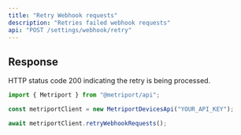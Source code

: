 ```yaml
---
title: "Retry Webhook requests"
description: "Retries failed webhook requests"
api: "POST /settings/webhook/retry"
---
```


## Response

HTTP status code 200 indicating the retry is being processed.

<ResponseExample>

```javascript Metriport SDK
import { Metriport } from "@metriport/api";

const metriportClient = new MetriportDevicesApi("YOUR_API_KEY");

await metriportClient.retryWebhookRequests();
```

</ResponseExample>
